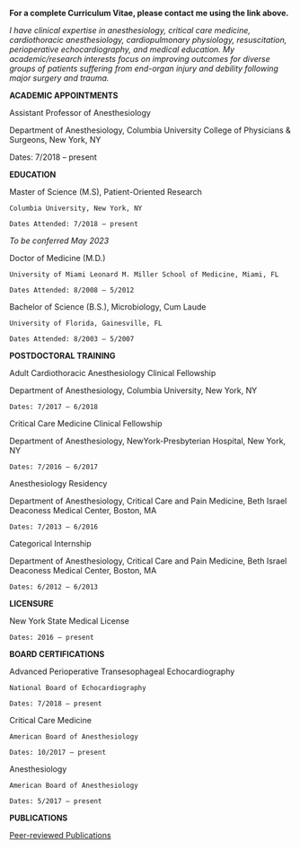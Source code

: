 **For a complete Curriculum Vitae, please contact me using the link above.**

_I have clinical expertise in anesthesiology, critical care medicine, cardiothoracic anesthesiology, cardiopulmonary physiology, resuscitation, perioperative echocardiography, and medical education. My academic/research interests focus on improving outcomes for diverse groups of patients suffering from end-organ injury and debility following major surgery and trauma._


**ACADEMIC APPOINTMENTS**

Assistant Professor of Anesthesiology
 
 Department of Anesthesiology, Columbia University College of Physicians & Surgeons, New York, NY
 
 Dates: 7/2018 – present
 
 
**EDUCATION**

Master of Science (M.S), Patient-Oriented Research

	Columbia University, New York, NY
	
	Dates Attended: 7/2018 – present

  _To be conferred May 2023_


Doctor of Medicine (M.D.)
	
	University of Miami Leonard M. Miller School of Medicine, Miami, FL
	
	Dates Attended: 8/2008 – 5/2012


Bachelor of Science (B.S.), Microbiology, Cum Laude
	
	University of Florida, Gainesville, FL
	
	Dates Attended: 8/2003 – 5/2007


**POSTDOCTORAL TRAINING**

Adult Cardiothoracic Anesthesiology Clinical Fellowship

Department of Anesthesiology, Columbia University, New York, NY

	Dates: 7/2017 – 6/2018


Critical Care Medicine Clinical Fellowship

Department of Anesthesiology, NewYork-Presbyterian Hospital, New York, NY

	Dates: 7/2016 – 6/2017


Anesthesiology Residency

Department of Anesthesiology, Critical Care and Pain Medicine, Beth Israel Deaconess Medical Center, Boston, MA

	Dates: 7/2013 – 6/2016


Categorical Internship

Department of Anesthesiology, Critical Care and Pain Medicine, Beth Israel Deaconess Medical Center, Boston, MA

	Dates: 6/2012 – 6/2013


**LICENSURE**


New York State Medical License

	Dates: 2016 – present

 
**BOARD CERTIFICATIONS**

Advanced Perioperative Transesophageal Echocardiography

	National Board of Echocardiography

	Dates: 7/2018 – present


Critical Care Medicine

	American Board of Anesthesiology

	Dates: 10/2017 – present


Anesthesiology

	American Board of Anesthesiology

	Dates: 5/2017 – present


**PUBLICATIONS**

[Peer-reviewed Publications](https://www.ncbi.nlm.nih.gov/myncbi/107bph-LGDGAB/bibliography/public/)